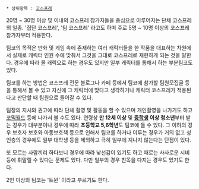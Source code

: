  * 상위항목 : [[코스프레]] 

20명 ~ 30명 이상 및 이내의 코스프레 참가자들을 중심으로 이루어지는 단체 코스프레의 일종. '집단 코스프레', '팀 코스프레' 라고도 하며 주로 5명 ~ 10명 이상의 코스프레 참가자부터 적용한다. 

팀코의 목적은 만화 및 게임 속에 존재하는 여러 캐릭터들을 한 작품을 대표하는 차원에서 실제로 캐릭터 인원 수에 맞춰서 그것을 그대로 코스프레로 재현하게 되는 것을 말한다. 경우에 따라 올 캐릭으로 하는 경우도 있지만 일부 캐릭터를 통해서 하는 부분팀코도 있다. 

팀코를 하는 방법은 코스프레 전문 블로그나 카페 등에서 팀코에 참가할 팀원모집글 등을 통해서 볼 수 있고 자신에 그 캐릭터에 맞다고 생각하거나 캐릭터 코스프레가 적용된다고 판단할 때 팀원으로 들어갈 수 있다. 

팀장의 지시와 권고에 따라 단체 촬영 및 활동을 할 수 있으며 개인촬영을 나가기도 하고 [[코믹월드]] 등에 나가서 볼 수도 있다. 연령상 '''만 12세 이상''' 및 '''[[중학생]] 이상 청소년'''부터 받는 경우가 대부분이나 경우에 따라 '''초등학교 5,6학년'''도 팀코에 들 수 있다. 그 이하의 경우 보호자 보호와 아동보호책 등으로 인해서 팀코를 하거나 이루는 경우가 거의 없고 성인층의 경우에도 일부 대학생 등을 제외하고 극히 일부에 지나지 않는다는 단점이 있다. 

또 모르는 사람끼리 하다보니 경우에 따라 낯선감이 있기도 하고 때로는 사사로운 시비 등에 휘말릴 수 있다는 문제도 있다. 다만 일부의 경우 친목을 다지는 경우도 있기도 한다. 

2인 이상의 팀코는 '트윈' 이라고 부르기도 한다.
